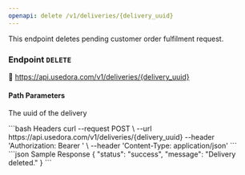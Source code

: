 ```yaml
---
openapi: delete /v1/deliveries/{delivery_uuid}
---
```



This endpoint deletes pending customer order fulfilment request.

### Endpoint `DELETE`

<Tip>🔗 https://api.usedora.com/v1/deliveries/{delivery_uuid}</Tip>

#### Path Parameters
<ParamField path="delivery_uuid" type="string">The uuid of the delivery</ParamField>

<CodeGroup>
```bash Headers
curl --request POST \
  --url https://api.usedora.com/v1/deliveries/{delivery_uuid}
  --header 'Authorization: Bearer <store_access_token>' \
  --header 'Content-Type: application/json'
```
</CodeGroup>

<br />

<CodeGroup>
```json Sample Response
{
    "status": "success",
    "message": "Delivery deleted."
}
```
</CodeGroup>